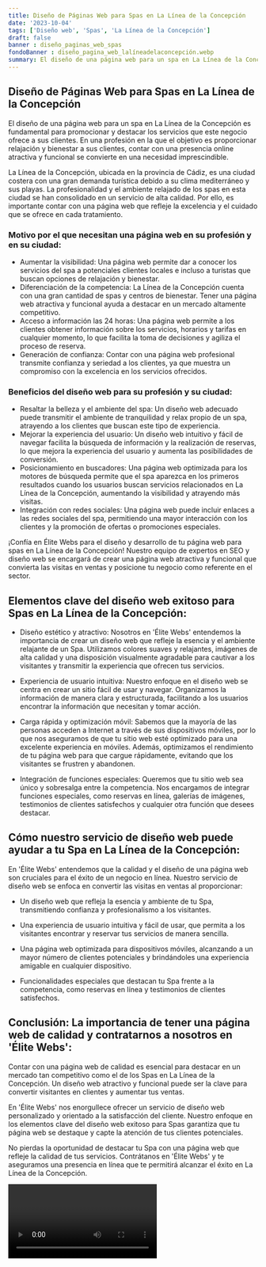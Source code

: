 ```yaml
---
title: Diseño de Páginas Web para Spas en La Línea de la Concepción
date: '2023-10-04'
tags: ['Diseño web', 'Spas', 'La Línea de la Concepción']
draft: false
banner : diseño_paginas_web_spas
fondoBanner : diseño_pagina_web_lalíneadelaconcepción.webp
summary: El diseño de una página web para un spa en La Línea de la Concepción es fundamental para promocionar y destacar los servicios que este negocio ofrece a sus clientes. En una profesión en la que el objetivo es proporcionar relajación y bienestar a sus clientes, contar con una presencia online atractiva y funcional se convierte en una necesidad imprescindible.
---
```


## Diseño de Páginas Web para Spas en La Línea de la Concepción

El diseño de una página web para un spa en La Línea de la Concepción es fundamental para promocionar y destacar los servicios que este negocio ofrece a sus clientes. En una profesión en la que el objetivo es proporcionar relajación y bienestar a sus clientes, contar con una presencia online atractiva y funcional se convierte en una necesidad imprescindible.

La Línea de la Concepción, ubicada en la provincia de Cádiz, es una ciudad costera con una gran demanda turística debido a su clima mediterráneo y sus playas. La profesionalidad y el ambiente relajado de los spas en esta ciudad se han consolidado en un servicio de alta calidad. Por ello, es importante contar con una página web que refleje la excelencia y el cuidado que se ofrece en cada tratamiento.

### Motivo por el que necesitan una página web en su profesión y en su ciudad:

- Aumentar la visibilidad: Una página web permite dar a conocer los servicios del spa a potenciales clientes locales e incluso a turistas que buscan opciones de relajación y bienestar.
- Diferenciación de la competencia: La Línea de la Concepción cuenta con una gran cantidad de spas y centros de bienestar. Tener una página web atractiva y funcional ayuda a destacar en un mercado altamente competitivo.
- Acceso a información las 24 horas: Una página web permite a los clientes obtener información sobre los servicios, horarios y tarifas en cualquier momento, lo que facilita la toma de decisiones y agiliza el proceso de reserva.
- Generación de confianza: Contar con una página web profesional transmite confianza y seriedad a los clientes, ya que muestra un compromiso con la excelencia en los servicios ofrecidos.

### Beneficios del diseño web para su profesión y su ciudad:

- Resaltar la belleza y el ambiente del spa: Un diseño web adecuado puede transmitir el ambiente de tranquilidad y relax propio de un spa, atrayendo a los clientes que buscan este tipo de experiencia.
- Mejorar la experiencia del usuario: Un diseño web intuitivo y fácil de navegar facilita la búsqueda de información y la realización de reservas, lo que mejora la experiencia del usuario y aumenta las posibilidades de conversión.
- Posicionamiento en buscadores: Una página web optimizada para los motores de búsqueda permite que el spa aparezca en los primeros resultados cuando los usuarios buscan servicios relacionados en La Línea de la Concepción, aumentando la visibilidad y atrayendo más visitas.
- Integración con redes sociales: Una página web puede incluir enlaces a las redes sociales del spa, permitiendo una mayor interacción con los clientes y la promoción de ofertas o promociones especiales.

¡Confía en Élite Webs para el diseño y desarrollo de tu página web para spas en La Línea de la Concepción! Nuestro equipo de expertos en SEO y diseño web se encargará de crear una página web atractiva y funcional que convierta las visitas en ventas y posicione tu negocio como referente en el sector.

<GifSeo />

<Cta />

## Elementos clave del diseño web exitoso para Spas en La Línea de la Concepción:

- Diseño estético y atractivo: Nosotros en 'Élite Webs' entendemos la importancia de crear un diseño web que refleje la esencia y el ambiente relajante de un Spa. Utilizamos colores suaves y relajantes, imágenes de alta calidad y una disposición visualmente agradable para cautivar a los visitantes y transmitir la experiencia que ofrecen tus servicios.

- Experiencia de usuario intuitiva: Nuestro enfoque en el diseño web se centra en crear un sitio fácil de usar y navegar. Organizamos la información de manera clara y estructurada, facilitando a los usuarios encontrar la información que necesitan y tomar acción.

- Carga rápida y optimización móvil: Sabemos que la mayoría de las personas acceden a Internet a través de sus dispositivos móviles, por lo que nos aseguramos de que tu sitio web esté optimizado para una excelente experiencia en móviles. Además, optimizamos el rendimiento de tu página web para que cargue rápidamente, evitando que los visitantes se frustren y abandonen.

- Integración de funciones especiales: Queremos que tu sitio web sea único y sobresalga entre la competencia. Nos encargamos de integrar funciones especiales, como reservas en línea, galerías de imágenes, testimonios de clientes satisfechos y cualquier otra función que desees destacar.

## Cómo nuestro servicio de diseño web puede ayudar a tu Spa en La Línea de la Concepción:

En 'Élite Webs' entendemos que la calidad y el diseño de una página web son cruciales para el éxito de un negocio en línea. Nuestro servicio de diseño web se enfoca en convertir las visitas en ventas al proporcionar:

- Un diseño web que refleja la esencia y ambiente de tu Spa, transmitiendo confianza y profesionalismo a los visitantes.

- Una experiencia de usuario intuitiva y fácil de usar, que permita a los visitantes encontrar y reservar tus servicios de manera sencilla.

- Una página web optimizada para dispositivos móviles, alcanzando a un mayor número de clientes potenciales y brindándoles una experiencia amigable en cualquier dispositivo.

- Funcionalidades especiales que destacan tu Spa frente a la competencia, como reservas en línea y testimonios de clientes satisfechos.

## Conclusión: La importancia de tener una página web de calidad y contratarnos a nosotros en 'Élite Webs':

Contar con una página web de calidad es esencial para destacar en un mercado tan competitivo como el de los Spas en La Línea de la Concepción. Un diseño web atractivo y funcional puede ser la clave para convertir visitantes en clientes y aumentar tus ventas.

En 'Élite Webs' nos enorgullece ofrecer un servicio de diseño web personalizado y orientado a la satisfacción del cliente. Nuestro enfoque en los elementos clave del diseño web exitoso para Spas garantiza que tu página web se destaque y capte la atención de tus clientes potenciales.

No pierdas la oportunidad de destacar tu Spa con una página web que refleje la calidad de tus servicios. Contrátanos en 'Élite Webs' y te aseguramos una presencia en línea que te permitirá alcanzar el éxito en La Línea de la Concepción.

<Video />

<CtaBot job='Spas' city='La Línea de la Concepción'/>

<Gmaps query='La Línea de la Concepción+españa+maps' />